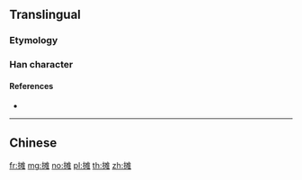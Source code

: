 {{character info/new}}
{{also|攤}}
==Translingual==

===Etymology===
{{Han simp|攤|f=難|t=难}}

===Han character===
{{Han char|rn=64|rad=手|as=10|sn=13|four=|canj=QEOG|ids=⿰扌难}}

====References====
* {{Han ref|kx=0449.081|hdz=31939.040|uh=644A|ud=25674}}

----

==Chinese==
{{zh-see|攤}}

[[fr:摊]]
[[mg:摊]]
[[no:摊]]
[[pl:摊]]
[[th:摊]]
[[zh:摊]]